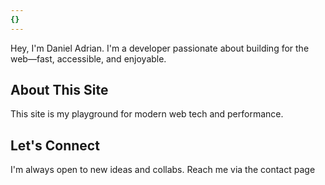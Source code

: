 ```yaml
---
{}
---
```

<CldImage src="https://res.cloudinary.com/dellp9a4z/image/upload/v1755178690/1.jpg" alt="A portrait of Daniel Adrian" width={1600} height={900} sizes="(max-width: 768px) 100vw, 50vw" class="mb-8 aspect-video w-full rounded-xl object-cover shadow-lg" />

Hey, I'm Daniel Adrian. I'm a developer passionate about building for the web—fast, accessible, and enjoyable.

## About This Site

This site is my playground for modern web tech and performance.

## Let's Connect

I'm always open to new ideas and collabs. Reach me via the <Link href="/contact" variant="hover-reveal" class="!text-base">contact page</Link>
